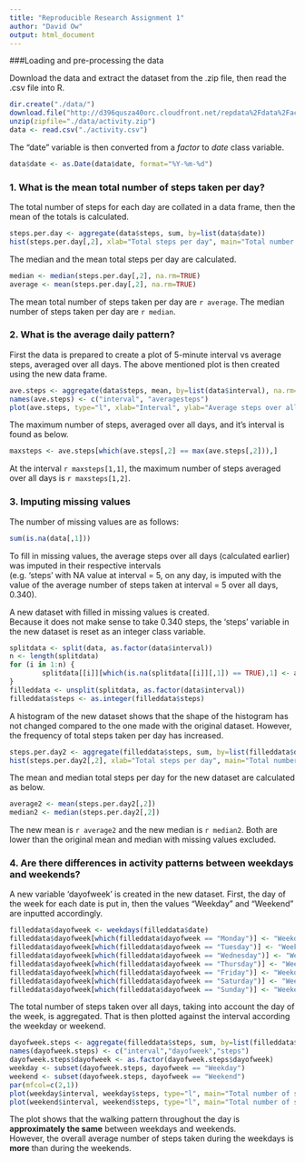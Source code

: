 ```yaml
---
title: "Reproducible Research Assignment 1"
author: "David Ow"
output: html_document
---
```


###Loading and pre-processing the data

Download the data and extract the dataset from the .zip file, then read the .csv file into R.

```r
dir.create("./data/")
download.file("http://d396qusza40orc.cloudfront.net/repdata%2Fdata%2Factivity.zip", destfile="./data/activity.zip")
unzip(zipfile="./data/activity.zip")
data <- read.csv("./activity.csv")
```

The "date" variable is then converted from a *factor* to *date* class variable.

```r
data$date <- as.Date(data$date, format="%Y-%m-%d")
```

### 1. What is the mean total number of steps taken per day?

The total number of steps for each day are collated in a data frame, then the mean of the totals is calculated.

```r
steps.per.day <- aggregate(data$steps, sum, by=list(data$date))
hist(steps.per.day[,2], xlab="Total steps per day", main="Total number of steps taken each day", breaks=10)
```

The median and the mean total steps per day are calculated.

```r
median <- median(steps.per.day[,2], na.rm=TRUE)
average <- mean(steps.per.day[,2], na.rm=TRUE)
```

The mean total number of steps taken per day are `r average`. The median number of steps taken per day are `r median`.

### 2. What is the average daily pattern?

First the data is prepared to create a plot of 5-minute interval vs average steps, averaged over all days. The above mentioned plot is then created using the new data frame.

```r
ave.steps <- aggregate(data$steps, mean, by=list(data$interval), na.rm=TRUE)
names(ave.steps) <- c("interval", "averagesteps")
plot(ave.steps, type="l", xlab="Interval", ylab="Average steps over all days", main="Average steps over all days at each 5-min interval")
```

The maximum number of steps, averaged over all days, and it's interval is found as below.

```r
maxsteps <- ave.steps[which(ave.steps[,2] == max(ave.steps[,2])),]
```

At the interval `r maxsteps[1,1]`, the maximum number of steps averaged over all days is `r maxsteps[1,2]`.

### 3. Imputing missing values

The number of missing values are as follows:

```r
sum(is.na(data[,1]))
```

To fill in missing values, the average steps over all days (calculated earlier) was imputed in their respective intervals  
(e.g. 'steps' with NA value at interval = 5, on any day, is imputed with the value of  the average number of steps taken at interval = 5 over all days, 0.340). 

A new dataset with filled in missing values is created.  
Because it does not make sense to take 0.340 steps, the 'steps' variable in the new dataset is reset as an integer class variable.

```r
splitdata <- split(data, as.factor(data$interval))
n <- length(splitdata)
for (i in 1:n) {
        splitdata[[i]][which(is.na(splitdata[[i]][,1]) == TRUE),1] <- ave.steps[i,2]
}
filleddata <- unsplit(splitdata, as.factor(data$interval))
filleddata$steps <- as.integer(filleddata$steps)
```

A histogram of the new dataset shows that the shape of the histogram has not changed compared to the one made with the original dataset. However, the frequency of total steps taken per day has increased.

```r
steps.per.day2 <- aggregate(filleddata$steps, sum, by=list(filleddata$date))
hist(steps.per.day2[,2], xlab="Total steps per day", main="Total number of steps taken each day (new dataset)", breaks=10)
```

The mean and median total steps per day for the new dataset are calculated as below.

```r
average2 <- mean(steps.per.day2[,2])
median2 <- median(steps.per.day2[,2])
```

The new mean is `r average2` and the new median is `r median2`. Both are lower than the original mean and median with missing values excluded.

### 4. Are there differences in activity patterns between weekdays and weekends?

A new variable 'dayofweek' is created in the new dataset. First, the day of the week for each date is put in, then the values "Weekday" and "Weekend" are inputted accordingly.

```r
filleddata$dayofweek <- weekdays(filleddata$date)
filleddata$dayofweek[which(filleddata$dayofweek == "Monday")] <- "Weekday"
filleddata$dayofweek[which(filleddata$dayofweek == "Tuesday")] <- "Weekday"
filleddata$dayofweek[which(filleddata$dayofweek == "Wednesday")] <- "Weekday"
filleddata$dayofweek[which(filleddata$dayofweek == "Thursday")] <- "Weekday"
filleddata$dayofweek[which(filleddata$dayofweek == "Friday")] <- "Weekday"
filleddata$dayofweek[which(filleddata$dayofweek == "Saturday")] <- "Weekend"
filleddata$dayofweek[which(filleddata$dayofweek == "Sunday")] <- "Weekend"
```

The total number of steps taken over all days, taking into account the day of the week, is aggregated. That is then plotted against the interval according the weekday or weekend.

```r
dayofweek.steps <- aggregate(filleddata$steps, sum, by=list(filleddata$interval, filleddata$dayofweek))
names(dayofweek.steps) <- c("interval","dayofweek","steps")
dayofweek.steps$dayofweek <- as.factor(dayofweek.steps$dayofweek)
weekday <- subset(dayofweek.steps, dayofweek == "Weekday")
weekend <- subset(dayofweek.steps, dayofweek == "Weekend")
par(mfcol=c(2,1))
plot(weekday$interval, weekday$steps, type="l", main="Total number of steps at each interval on Weekdays", xlab="Interval", ylab="Number of steps")
plot(weekend$interval, weekend$steps, type="l", main="Total number of steps at each interval on Weekends", xlab="Interval", ylab="Number of steps")
```

The plot shows that the walking pattern throughout the day is **approximately the same** between weekdays and weekends.  
However, the overall average number of steps taken during the weekdays is **more** than during the weekends.